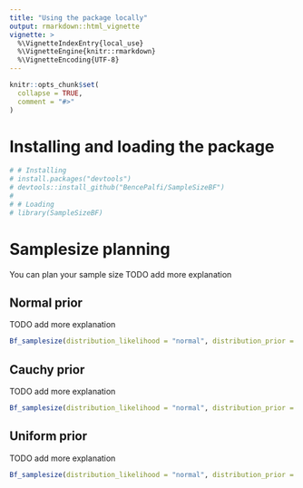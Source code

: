 ```yaml
---
title: "Using the package locally"
output: rmarkdown::html_vignette
vignette: >
  %\VignetteIndexEntry{local_use}
  %\VignetteEngine{knitr::rmarkdown}
  %\VignetteEncoding{UTF-8}
---
```


```r
knitr::opts_chunk$set(
  collapse = TRUE,
  comment = "#>"
)
```

# Installing and loading the package

```r
# # Installing
# install.packages("devtools")
# devtools::install_github("BencePalfi/SampleSizeBF")
# 
# # Loading
# library(SampleSizeBF)
```

# Samplesize planning

You can plan your sample size TODO add more explanation

## Normal prior

TODO add more explanation

```r
Bf_samplesize(distribution_likelihood = "normal", distribution_prior = "normal", sd_of_theory = 1.5, sd1 = 1.8, sd2 = NULL, tail = 1, threshold = 3, tpr = .8, n_start = 5, n_end = 1000, step = 1)
```

## Cauchy prior

TODO add more explanation

```r
Bf_samplesize(distribution_likelihood = "normal", distribution_prior = "cauchy", sd_of_theory = 10.5, sd1 = 1.8, sd2 = NULL, tail = 1, threshold = 3, tpr = .9, n_start = 5, n_end = 10000, step = 1)
```

## Uniform prior

TODO add more explanation

```r
Bf_samplesize(distribution_likelihood = "normal", distribution_prior = "uniform", sd_of_theory = 1.5, sd1 = 1.8, sd2 = NULL, tail = 1, threshold = 3, tpr = .8, n_start = 5, n_end = 1000, step = 1)
```


